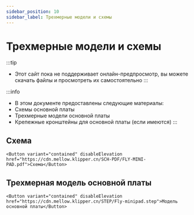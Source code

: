 ```yaml
---
sidebar_position: 10
sidebar_label: Трехмерные модели и схемы
---
```




# Трехмерные модели и схемы


:::tip
* Этот сайт пока не поддерживает онлайн-предпросмотр, вы можете скачать файлы и просмотреть их самостоятельно
:::

:::info
* В этом документе предоставлены следующие материалы:
* Схемы основной платы
* Трехмерные модели основной платы
* Крепежные кронштейны для основной платы (если имеются)
:::

## Схема

    <Button variant="contained" disableElevation href="https://cdn.mellow.klipper.cn/SCH-PDF/FLY-MINI-PAD.pdf">Схема</Button>


## Трехмерная модель основной платы

    <Button variant="contained" disableElevation href="https://cdn.mellow.klipper.cn/STEP/Fly-minipad.step">Модель основной платы</Button>